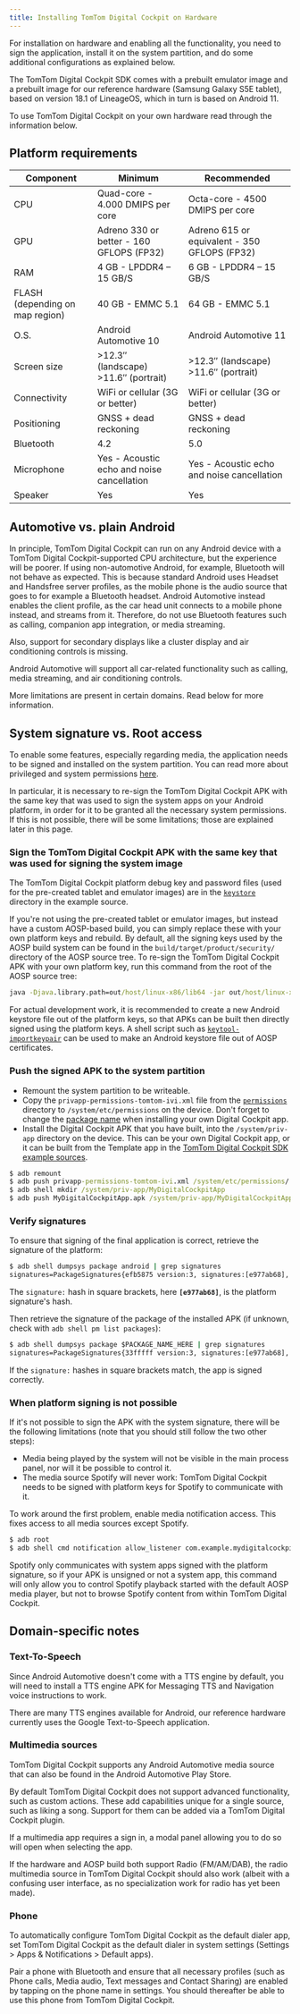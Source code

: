 ```yaml
---
title: Installing TomTom Digital Cockpit on Hardware
---
```


For installation on hardware and enabling all the functionality, you need to sign the application,
install it on the system partition, and do some additional configurations as explained below.

The TomTom Digital Cockpit SDK comes with a prebuilt emulator image and a prebuilt image for our reference
hardware (Samsung Galaxy S5E tablet), based on version 18.1 of LineageOS, which in turn is based
on Android 11.

To use TomTom Digital Cockpit on your own hardware read through the information below.

## Platform requirements

| Component                       | Minimum                                     | Recommended                                   |
|---------------------------------|---------------------------------------------|-----------------------------------------------|
| CPU                             | Quad-core - 4.000 DMIPS per core            | Octa-core - 4500 DMIPS per core               |
| GPU                             | Adreno 330 or better - 160 GFLOPS (FP32)    | Adreno 615 or equivalent - 350 GFLOPS (FP32)  |
| RAM                             | 4 GB - LPDDR4 – 15 GB/S                     | 6 GB - LPDDR4 – 15 GB/S                       |
| FLASH (depending on map region) | 40 GB - EMMC 5.1                            | 64 GB - EMMC 5.1                              |
| O.S.                            | Android Automotive 10                       | Android Automotive 11                         |
| Screen size                     | >12.3″ (landscape) >11.6″ (portrait)        | >12.3″ (landscape) >11.6″ (portrait)          |
| Connectivity                    | WiFi or cellular (3G or better)             | WiFi or cellular (3G or better)               |
| Positioning                     | GNSS + dead reckoning                       | GNSS + dead reckoning                         |
| Bluetooth                       | 4.2                                         | 5.0                                           |
| Microphone                      | Yes - Acoustic echo and noise cancellation  | Yes - Acoustic echo and noise cancellation    |
| Speaker                         | Yes                                         | Yes                                           |

## Automotive vs. plain Android

In principle, TomTom Digital Cockpit can run on any Android device with a
TomTom Digital Cockpit-supported CPU architecture, but the experience will be poorer. If using
non-automotive Android, for example, Bluetooth will not behave as expected. This is because standard
Android uses Headset and Handsfree server profiles, as the mobile phone is the audio source that
goes to for example a Bluetooth headset. Android Automotive instead enables the client profile, as
the car head unit connects to a mobile phone instead, and streams from it. Therefore, do not use
Bluetooth features such as calling, companion app integration, or media streaming.

Also, support for secondary displays like a cluster display and air conditioning controls is
missing.

Android Automotive will support all car-related functionality such as calling, media streaming, and
air conditioning controls.

More limitations are present in certain domains. Read below for more information.

## System signature vs. Root access

To enable some features, especially regarding media, the application needs to be signed and
installed on the system partition. You can read more about privileged and system permissions
[here](https://source.android.com/devices/tech/config/perms-allowlist).

In particular, it is necessary to re-sign the TomTom Digital Cockpit APK with the same key that was
used to sign the system apps on your Android platform, in order for it to be granted all the
necessary system permissions. If this is not possible, there will be some limitations; those are
explained later in this page.

### Sign the TomTom Digital Cockpit APK with the same key that was used for signing the system image

The TomTom Digital Cockpit platform debug key and password files (used for the pre-created tablet
and emulator images) are in the
[`keystore`](https://github.com/tomtom-international/tomtom-digital-cockpit-sdk-examples/tree/main/keystore)
directory in the example source.

If you're not using the pre-created tablet or emulator images, but instead have a custom AOSP-based
build, you can simply replace these with your own platform keys and rebuild.
By default, all the signing keys used by the AOSP build system can be found in the
`build/target/product/security/` directory of the AOSP source tree.
To re-sign the TomTom Digital Cockpit APK with your own platform key, run this command from the root
of the AOSP source tree:

```cmd
java -Djava.library.path=out/host/linux-x86/lib64 -jar out/host/linux-x86/framework/signapk.jar build/target/product/security/platform.x509.pem build/target/product/security/platform.pk8 ttdc.apk ttdc-signed.apk
```

For actual development work, it is recommended to create a new Android keystore file out of the
platform keys, so that APKs can be built then directly signed using the platform keys. A shell
script such as [`keytool-importkeypair`](https://github.com/getfatday/keytool-importkeypair) can be
used to make an Android keystore file out of AOSP certificates.

### Push the signed APK to the system partition

- Remount the system partition to be writeable.
- Copy the `privapp-permissions-tomtom-ivi.xml` file from the
  [`permissions`](https://github.com/tomtom-international/tomtom-digital-cockpit-sdk-examples/tree/main/permissions)
  directory to `/system/etc/permissions` on the device. Don't forget to change the
  [package name](https://github.com/tomtom-international/tomtom-digital-cockpit-sdk-examples/blob/main/permissions/privapp-permissions-tomtom-ivi.xml#L14)
  when installing your own Digital Cockpit app.
- Install the Digital Cockpit APK that you have built, into the `/system/priv-app` directory on the
  device. This can be your own Digital Cockpit app, or it can be built from the Template app in the
  [TomTom Digital Cockpit SDK example sources](/tomtom-digital-cockpit/getting-started/accessing-tomtom-digital-cockpit-sdk-example-sources).

```cmd
$ adb remount
$ adb push privapp-permissions-tomtom-ivi.xml /system/etc/permissions/
$ adb shell mkdir /system/priv-app/MyDigitalCockpitApp
$ adb push MyDigitalCockpitApp.apk /system/priv-app/MyDigitalCockpitApp/
```

### Verify signatures

To ensure that signing of the final application is correct, retrieve the signature of the platform:

```cmd
$ adb shell dumpsys package android | grep signatures
signatures=PackageSignatures{efb5875 version:3, signatures:[e977ab68], past signatures:[]}
```

The `signature:` hash in square brackets, here **`[e977ab68]`**, is the platform signature's hash.

Then retrieve the signature of the package of the installed APK (if unknown, check with
`adb shell pm list packages`):

```cmd
$ adb shell dumpsys package $PACKAGE_NAME_HERE | grep signatures
signatures=PackageSignatures{33fffff version:3, signatures:[e977ab68], past signatures:[]}
```

If the `signature:` hashes in square brackets match, the app is signed correctly.

### When platform signing is not possible

If it's not possible to sign the APK with the system signature, there will be the following
limitations (note that you should still follow the two other steps):

- Media being played by the system will not be visible in the main process panel, nor will it be 
  possible to control it.
- The media source Spotify will never work: TomTom Digital Cockpit needs to be signed with platform keys for
  Spotify to communicate with it.

To work around the first problem, enable media notification access. This fixes access to all media
sources except Spotify.

```cmd
$ adb root
$ adb shell cmd notification allow_listener com.example.mydigitalcockpitapp/com.tomtom.ivi.appsuite.media.plugin.service.media.MediaNotificationListener
```

Spotify only communicates with system apps signed with the platform signature, so if your APK is
unsigned or not a system app, this command will only allow you to control Spotify playback started
with the default AOSP media player, but not to browse Spotify content from within TomTom Digital Cockpit.

## Domain-specific notes

### Text-To-Speech

Since Android Automotive doesn't come with a TTS engine by default, you will need to install a TTS
engine APK for Messaging TTS and Navigation voice instructions to work.

There are many TTS engines available for Android, our reference hardware currently uses the Google
Text-to-Speech application.

### Multimedia sources

TomTom Digital Cockpit supports any Android Automotive media source that can also be found in the Android
Automotive Play Store.

By default TomTom Digital Cockpit does not support advanced functionality, such as custom actions. These add
capabilities unique for a single source, such as liking a song. Support for them can be added via
a TomTom Digital Cockpit plugin.

If a multimedia app requires a sign in, a modal panel allowing you to do so will open when
selecting the app.

If the hardware and AOSP build both support Radio (FM/AM/DAB), the radio multimedia source in
TomTom Digital Cockpit should also work (albeit with a confusing user interface, as no specialization work 
for radio has yet been made).

### Phone

To automatically configure TomTom Digital Cockpit as the default dialer app, set TomTom Digital Cockpit as the 
default dialer in system settings (Settings > Apps & Notifications > Default apps).

Pair a phone with Bluetooth and ensure that all necessary profiles (such as Phone calls, Media
audio, Text messages and Contact Sharing) are enabled by tapping on the phone name in settings.
You should thereafter be able to use this phone from TomTom Digital Cockpit.

